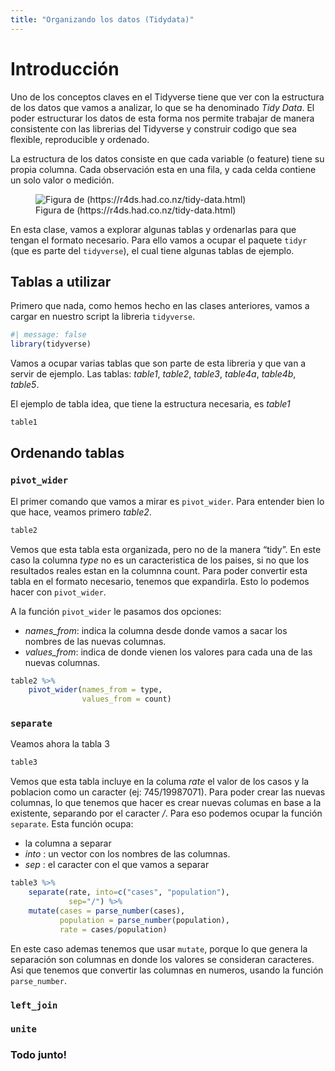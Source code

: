 ```yaml
---
title: "Organizando los datos (Tidydata)"
---
```


# Introducción

Uno de los conceptos claves en el Tidyverse tiene que ver con la estructura de los datos que vamos a analizar, lo que se ha denominado *Tidy Data*. El poder estructurar los datos de esta forma nos permite trabajar de manera consistente con las librerias del Tidyverse y construir codigo que sea flexible, reproducible y ordenado. 

La estructura de los datos consiste en que cada variable (o feature) tiene su propia columna. Cada observación esta en una fila, y cada celda contiene un solo valor o medición.

![Figura de (https://r4ds.had.co.nz/tidy-data.html)](figuras/tidy-data-wickham.png)

En esta clase, vamos a explorar algunas tablas y ordenarlas para que tengan el formato necesario. Para ello vamos a ocupar el paquete `tidyr` (que es parte del `tidyverse`), el cual tiene algunas tablas de ejemplo.

## Tablas a utilizar

Primero que nada, como hemos hecho en las clases anteriores, vamos a cargar en nuestro script la libreria `tidyverse`.

```r
#| message: false
library(tidyverse)
```

Vamos a ocupar varias tablas que son parte de esta libreria y que van a servir de ejemplo. Las tablas: _table1_, _table2_, _table3_, _table4a_, _table4b_, _table5_.

El ejemplo de tabla idea, que tiene la estructura necesaria, es _table1_

```r
table1
```

## Ordenando tablas

### `pivot_wider`

El primer comando que vamos a mirar es `pivot_wider`. Para entender bien lo que hace, veamos primero _table2_.

```r
table2
```

Vemos que esta tabla esta organizada, pero no de la manera "tidy". En este caso la columna _type_ no es un caracteristica de los paises, si no que los resultados reales estan en la columnna count. Para poder convertir esta tabla en el formato necesario, tenemos que expandirla. Esto lo podemos hacer con `pivot_wider`.

A la función `pivot_wider` le pasamos dos opciones:

- _names_from_: indica la columna desde donde vamos a sacar los nombres de las nuevas columnas.
- _values_from_: indica de donde vienen los valores para cada una de las nuevas columnas.

```r
table2 %>%
    pivot_wider(names_from = type,
                values_from = count)
```


### `separate`

Veamos ahora la tabla 3

```r
table3
```

Vemos que esta tabla incluye en la columa _rate_ el valor de los casos y la poblacion como un caracter (ej: 745/19987071). Para poder crear las nuevas columnas, lo que tenemos que hacer es crear nuevas columas en base a la existente, separando por el caracter */*. Para eso podemos ocupar la función `separate`. Esta función ocupa:

- la columna a separar
- _into_ : un vector con los nombres de las columnas.
- _sep_ : el caracter con el que vamos a separar

```r
table3 %>%
    separate(rate, into=c("cases", "population"),
             sep="/") %>%
    mutate(cases = parse_number(cases),
           population = parse_number(population),
           rate = cases/population)
```

En este caso ademas tenemos que usar `mutate`, porque lo que genera la separación son columnas en donde los valores se consideran caracteres. Asi que tenemos que convertir las columnas en numeros, usando la función `parse_number`.

### `left_join`

### `unite`

### Todo junto!
